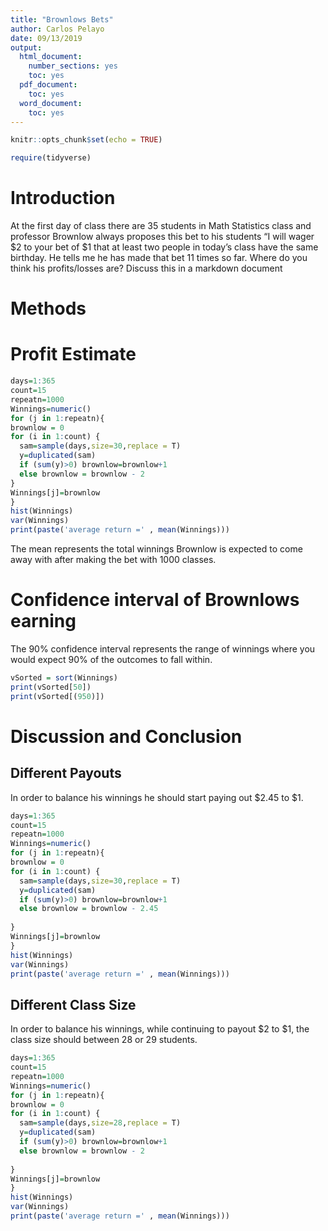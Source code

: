 ---
title: "Brownlows Bets"
author: Carlos Pelayo
date: 09/13/2019
output:
  html_document:
    number_sections: yes
    toc: yes
  pdf_document:
    toc: yes
  word_document:
    toc: yes
---

```{r setup, include=FALSE}
knitr::opts_chunk$set(echo = TRUE)
```


```{r include=FALSE,echo=FALSE}
require(tidyverse)

```



<!-- We recommend you use git branches -- create a separate branch for each major section i.e. Introduction, Methods, Results, Inferential Results, and Discussion and Conclusions - leave the YAML block untouched until the final merge where you put in your own name !-->

#  Introduction

<!--In this section you explain what you are trying to show.  Where did the data come from?  What is the research or other question you are trying to answer?!-->

 At the first day of class there are 35 students in Math Statistics class and professor Brownlow always proposes this bet to his students "I will wager $2 to your bet of $1 that at least two people in today's class have  the same birthday.  He tells me he has made that bet 11 times so far. Where do you think his profits/losses are? Discuss this in a markdown document

# Methods

<!--Decide on your methods:  In this section explain the approach you will take to attack the issue --- how will you decide on a likely estimate of professor Brownlow's earnings or losses after 1137 bets. Also explain how you construct a 95% confidence interval about your estimate of his winnings !-->


# Profit Estimate

```{r}
days=1:365
count=15
repeatn=1000
Winnings=numeric()
for (j in 1:repeatn){
brownlow = 0
for (i in 1:count) {
  sam=sample(days,size=30,replace = T)
  y=duplicated(sam)
  if (sum(y)>0) brownlow=brownlow+1
  else brownlow = brownlow - 2
}
Winnings[j]=brownlow
}
hist(Winnings)
var(Winnings)
print(paste('average return =' , mean(Winnings)))

```


<!--Explain and display the results of your method of coming up with the estimate of professor Brownlows betting!-->

The mean represents the total winnings Brownlow is expected to come away with after making the bet with 1000 classes.


# Confidence interval of Brownlows earning

<!--Explain and display your method of coming up with a 95% confidence interval of  professor Brownlows-->
The 90% confidence interval represents the range of winnings where you would expect 90% of the outcomes to fall within.

```{r}
vSorted = sort(Winnings)
print(vSorted[50])
print(vSorted[(950)])
```



# Discussion and Conclusion

<!--Discussion and conclusion here.  If professor Brownlow is consistantly making or losing money how could he change his payout so that his profits center on zero?  Also discuss what size his class should be in order to have his current scheme balance at zero profit.!-->

## Different Payouts

In order to balance his winnings he should start paying out $2.45 to $1.

```{r}
days=1:365
count=15
repeatn=1000
Winnings=numeric()
for (j in 1:repeatn){
brownlow = 0
for (i in 1:count) {
  sam=sample(days,size=30,replace = T)
  y=duplicated(sam)
  if (sum(y)>0) brownlow=brownlow+1
  else brownlow = brownlow - 2.45
  
}
Winnings[j]=brownlow
}
hist(Winnings)
var(Winnings)
print(paste('average return =' , mean(Winnings)))

```

## Different Class Size

In order to balance his winnings, while continuing to payout $2 to $1, the class size should between 28 or 29 students.
```{r}
days=1:365
count=15
repeatn=1000
Winnings=numeric()
for (j in 1:repeatn){
brownlow = 0
for (i in 1:count) {
  sam=sample(days,size=28,replace = T)
  y=duplicated(sam)
  if (sum(y)>0) brownlow=brownlow+1
  else brownlow = brownlow - 2
  
}
Winnings[j]=brownlow
}
hist(Winnings)
var(Winnings)
print(paste('average return =' , mean(Winnings)))

```